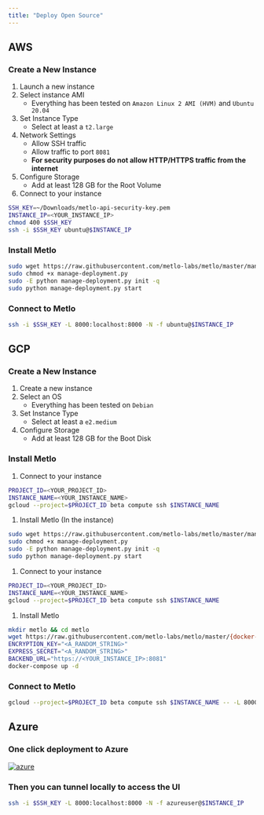 ```yaml
---
title: "Deploy Open Source"
---
```


## AWS

### Create a New Instance

1. Launch a new instance
2. Select instance AMI
   - Everything has been tested on `Amazon Linux 2 AMI (HVM)` and `Ubuntu 20.04`
3. Set Instance Type
   - Select at least a `t2.large`
4. Network Settings
   - Allow SSH traffic
   - Allow traffic to port `8081`
   - **For security purposes do not allow HTTP/HTTPS traffic from the internet**
5. Configure Storage
   - Add at least 128 GB for the Root Volume
6. Connect to your instance

```bash Bash
SSH_KEY=~/Downloads/metlo-api-security-key.pem
INSTANCE_IP=<YOUR_INSTANCE_IP>
chmod 400 $SSH_KEY
ssh -i $SSH_KEY ubuntu@$INSTANCE_IP
```

### Install Metlo

```bash Bash
sudo wget https://raw.githubusercontent.com/metlo-labs/metlo/master/manage-deployment.py -O manage-deployment.py
sudo chmod +x manage-deployment.py
sudo -E python manage-deployment.py init -q
sudo python manage-deployment.py start
```

### Connect to Metlo

```bash Bash
ssh -i $SSH_KEY -L 8000:localhost:8000 -N -f ubuntu@$INSTANCE_IP
```

## GCP

### Create a New Instance

1. Create a new instance
2. Select an OS
   - Everything has been tested on `Debian`
3. Set Instance Type
   - Select at least a `e2.medium`
4. Configure Storage
   - Add at least 128 GB for the Boot Disk

### Install Metlo

1. Connect to your instance

```bash Bash
PROJECT_ID=<YOUR_PROJECT_ID>
INSTANCE_NAME=<YOUR_INSTANCE_NAME>
gcloud --project=$PROJECT_ID beta compute ssh $INSTANCE_NAME
```

1. Install Metlo (In the instance)

```bash Bash
sudo wget https://raw.githubusercontent.com/metlo-labs/metlo/master/manage-deployment.py -O manage-deployment.py
sudo chmod +x manage-deployment.py
sudo -E python manage-deployment.py init -q
sudo python manage-deployment.py start
```

1. Connect to your instance

```bash Bash
PROJECT_ID=<YOUR_PROJECT_ID>
INSTANCE_NAME=<YOUR_INSTANCE_NAME>
gcloud --project=$PROJECT_ID beta compute ssh $INSTANCE_NAME
```

1. Install Metlo

```bash Bash
mkdir metlo && cd metlo
wget https://raw.githubusercontent.com/metlo-labs/metlo/master/{docker-compose.yaml,init.sql,metlo-config.yaml}
ENCRYPTION_KEY="<A_RANDOM_STRING>"
EXPRESS_SECRET="<A_RANDOM_STRING>"
BACKEND_URL="https://<YOUR_INSTANCE_IP>:8081"
docker-compose up -d
```

### Connect to Metlo

```bash Bash
gcloud --project=$PROJECT_ID beta compute ssh $INSTANCE_NAME -- -L 8000:localhost:8000 -N -f
```

## Azure

### One click deployment to Azure

[![azure](https://aka.ms/deploytoazurebutton "Deploy To Azure")](https://portal.azure.com/#create/Microsoft.Template/uri/https%3A%2F%2Fraw.githubusercontent.com%2Fmetlo-labs%2Fmetlo%2Fmaster%2Fdeploy%2Fazure%2Fdeployment.json)

### Then you can tunnel locally to access the UI

```bash Bash
ssh -i $SSH_KEY -L 8000:localhost:8000 -N -f azureuser@$INSTANCE_IP
```
